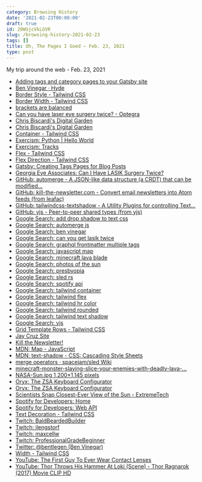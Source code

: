 ```yaml
---
category: Browsing History
date: '2021-02-23T00:00:00'
draft: true
id: 20WSjcVkLGVR
slug: /browsing-history-2021-02-23
tags: []
title: Oh, The Pages I Goed ~ Feb. 23, 2021
type: post
---
```


My trip around the web - Feb. 23, 2021

- [Adding tags and category pages to your Gatsby site](https://mattwelson.com/2020-01-11-tag-page/)
- [Ben Vinegar · Hyde](https://benv.ca/)
- [Border Style - Tailwind CSS](https://tailwindcss.com/docs/border-style)
- [Border Width - Tailwind CSS](https://tailwindcss.com/docs/border-width)
- [brackets are balanced](https://gist.github.com/oylenshpeegul/f3391eb27b447909a0a1b89e0d0b13fe)
- [Can you have laser eye surgery twice? - Optegra](https://www.optegra.com/eye-health-blog/laser-eye-surgery/can-you-have-laser-eye-surgery-twice/)
- [Chris Biscardi's Digital Garden](https://www.christopherbiscardi.com/free-newsletter)
- [Chris Biscardi's Digital Garden](https://www.christopherbiscardi.com/)
- [Container - Tailwind CSS](https://tailwindcss.com/docs/container)
- [Exercism: Python | Hello World](https://exercism.io/my/solutions/ef596446cb28477a90a6ed8f663df11b)
- [Exercism: Tracks](https://exercism.io/my/tracks)
- [Flex - Tailwind CSS](https://tailwindcss.com/docs/flex)
- [Flex Direction - Tailwind CSS](https://tailwindcss.com/docs/flex-direction)
- [Gatsby: Creating Tags Pages for Blog Posts](https://www.gatsbyjs.com/docs/adding-tags-and-categories-to-blog-posts/)
- [Georgia Eye Associates: Can I Have LASIK Surgery Twice?](https://www.georgiaeyeassociates.com/lasik/can-i-have-lasik-surgery-twice/)
- [GitHub: automerge - A JSON-like data structure (a CRDT) that can be modified...](https://github.com/automerge/automerge)
- [GitHub: kill-the-newsletter.com - Convert email newsletters into Atom feeds (from leafac)](https://github.com/leafac/kill-the-newsletter.com)
- [GitHub: tailwindcss-textshadow - A Utility Plugins for controlling Text...](https://github.com/iunteq/tailwindcss-textshadow)
- [GitHub: yjs - Peer-to-peer shared types (from yjs)](https://github.com/yjs/yjs)
- [Google Search: add drop shadow to text css](https://www.google.com/search?newwindow=1&client=safari&rls=en&ei=73I0YM6HGOjL5gKO8a-oDQ&q=add+drop+shadow+to+text+css&oq=add+drop+shadow+to+text+css&gs_lcp=Cgdnd3Mtd2l6EAMyAggAOgcIABCwAxBDOgcIABBHELADOgQIABBDOgYIABAWEB5QliZYiCpg7CxoAXACeACAAXKIAbQDkgEDNC4xmAEAoAEBqgEHZ3dzLXdpesgBCsABAQ&sclient=gws-wiz&ved=0ahUKEwiOu5X2hP_uAhXopVkKHY74C9UQ4dUDCA0&uact=5)
- [Google Search: automerge js](https://www.google.com/search?client=safari&rls=en&q=automerge+js&ie=UTF-8&oe=UTF-8)
- [Google Search: ben vinegar](https://www.google.com/search?newwindow=1&client=safari&rls=en&ei=e0w1YKyBCvOGwbkP0OGE-A4&q=ben+vinegar&oq=ben+vinegar&gs_lcp=Cgdnd3Mtd2l6EAMyBggAEAcQHjICCC4yCAgAEAcQChAeMgoIABAIEAcQChAeMgoIABAIEAcQChAeMgoIABAIEAcQChAeMgoIABAIEAcQChAeMggIABAFEAoQHjIGCAAQCBAeMggIABAIEAoQHjoHCAAQRxCwA1C8MFjdMWCXNmgBcAJ4AIABiwGIAb4CkgEDMi4xmAEAoAEBqgEHZ3dzLXdpesgBCMABAQ&sclient=gws-wiz&ved=0ahUKEwjsqomy1IDvAhVzQzABHdAwAe8Q4dUDCAw&uact=5)
- [Google Search: can you get lasik twice](https://www.google.com/search?client=safari&rls=en&q=can+you+get+lasik+twice&ie=UTF-8&oe=UTF-8)
- [Google Search: graphql frontmatter multiple tags](https://www.google.com/search?client=safari&rls=en&q=graphql+frontmatter+multiple+tags&ie=UTF-8&oe=UTF-8)
- [Google Search: javascript map](https://www.google.com/search?client=safari&rls=en&q=javascript+map&ie=UTF-8&oe=UTF-8)
- [Google Search: minecraft lava blade](https://www.google.com/search?q=minecraft+lava+blade&newwindow=1&client=safari&rls=en&source=lnms&tbm=isch&sa=X&ved=2ahUKEwitjv3IhoHvAhXy1FkKHfz9Am0Q_AUoAnoECAwQBA&biw=1160&bih=620#imgrc=7Dkie1_H7D98uM)
- [Google Search: photos of the sun](https://www.google.com/search?q=photos+of+the+sun&newwindow=1&client=safari&rls=en&tbm=isch&source=iu&ictx=1&fir=lIKCXcv4LrLylM%252Cdpt_r_IkV8qt2M%252C_&vet=1&usg=AI4_-kQtqTSjYH7BBQV113qoULYzibGwtA&sa=X&ved=2ahUKEwik1M_WhIHvAhXx1FkKHTbpDakQ9QF6BAgIEAE&biw=1160&bih=636&dpr=2#imgrc=ZUR5jfZevn9V6M)
- [Google Search: presbyopia](https://www.google.com/search?client=safari&rls=en&q=presbyopia&ie=UTF-8&oe=UTF-8)
- [Google Search: sled rs](https://www.google.com/search?client=safari&rls=en&q=sled+rs&ie=UTF-8&oe=UTF-8)
- [Google Search: spotify api](https://www.google.com/search?client=safari&rls=en&q=spotify+api&ie=UTF-8&oe=UTF-8)
- [Google Search: tailwind container](https://www.google.com/search?client=safari&rls=en&q=tailwind+container&ie=UTF-8&oe=UTF-8)
- [Google Search: tailwind flex](https://www.google.com/search?client=safari&rls=en&q=tailwind+flex&ie=UTF-8&oe=UTF-8)
- [Google Search: tailwind hr color](https://www.google.com/search?client=safari&rls=en&q=tailwind+hr+color&ie=UTF-8&oe=UTF-8)
- [Google Search: tailwind rounded](https://www.google.com/search?client=safari&rls=en&q=tailwind+rounded&ie=UTF-8&oe=UTF-8)
- [Google Search: tailwind text shadow](https://www.google.com/search?client=safari&rls=en&q=tailwind+text+shadow&ie=UTF-8&oe=UTF-8)
- [Google Search: yjs](https://www.google.com/search?client=safari&rls=en&q=yjs&ie=UTF-8&oe=UTF-8)
- [Grid Template Rows - Tailwind CSS](https://tailwindcss.com/docs/grid-template-rows)
- [Jay Cruz Site](https://yarocruz.netlify.app/posts/the-gap/)
- [Kill the Newsletter!](https://kill-the-newsletter.com/)
- [MDN: Map - JavaScript](https://developer.mozilla.org/en-US/docs/Web/JavaScript/Reference/Global_Objects/Map)
- [MDN: text-shadow - CSS: Cascading Style Sheets](https://developer.mozilla.org/en-US/docs/Web/CSS/text-shadow)
- [merge operators · spacejam/sled Wiki](https://github.com/spacejam/sled/wiki/merge-operators)
- [minecraft-monster-slaying-slice-your-enemies-with-deadly-lava-...](https://img.wonderhowto.com/img/68/14/63473023284434/0/minecraft-monster-slaying-slice-your-enemies-with-deadly-lava-blades.1280x600.jpg)
- [NASA-Sun.jpg 1,200×1,145 pixels](https://www.extremetech.com/wp-content/uploads/2020/01/NASA-Sun.jpg)
- [Oryx: The ZSA Keyboard Configurator](https://configure.ergodox-ez.com/moonlander/layouts/APODe/AdLPR/1)
- [Oryx: The ZSA Keyboard Configurator](https://configure.ergodox-ez.com/moonlander/layouts/GlVdM/Ql4mn/0)
- [Scientists Snap Closest-Ever View of the Sun - ExtremeTech](https://www.extremetech.com/extreme/305564-scientists-snap-closest-ever-view-of-the-sun)
- [Spotify for Developers: Home](https://developer.spotify.com/)
- [Spotify for Developers: Web API](https://developer.spotify.com/documentation/web-api/)
- [Text Decoration - Tailwind CSS](https://tailwindcss.com/docs/text-decoration)
- [Twitch: BaldBeardedBuilder](https://www.twitch.tv/baldbeardedbuilder?referrer=raid)
- [Twitch: jlengstorf](https://www.twitch.tv/jlengstorf)
- [Twitch: maxcellw](https://www.twitch.tv/maxcellw)
- [Twitch: ProfessionalGradeBeginner](https://www.twitch.tv/professionalgradebeginner)
- [Twitter: @bentlegen (Ben Vinegar)](https://twitter.com/bentlegen?ref_src=twsrc%5Egoogle%7Ctwcamp%5Eserp%7Ctwgr%5Eauthor)
- [Width - Tailwind CSS](https://tailwindcss.com/docs/width)
- [YouTube: The First Guy To Ever Wear Contact Lenses](https://www.youtube.com/watch?v=ZHAqhZi69LY)
- [YouTube: Thor Throws His Hammer At Loki (Scene) - Thor Ragnarok (2017) Movie CLIP HD](https://www.youtube.com/watch?v=uOrvWPMZjQo)